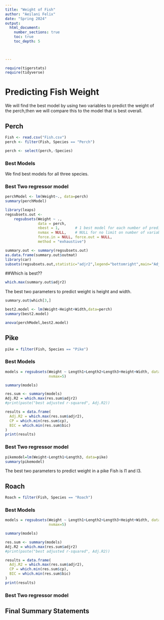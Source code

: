 ```yaml
---
title: "Weight of Fish"
author: "Aeilani Felix"
date: "Spring 2024"  
output: 
  html_document:
    number_sections: true
    toc: true
    toc_depth: 5

 
    
---
```



```r
require(tigerstats)
require(tidyverse)
```

# Predicting Fish Weight
We will find the best model by using two variables to predict the weight of the perch,then we will compare this to the model that is best overall.


## Perch

```r
Fish <- read.csv("Fish.csv")
perch <- filter(Fish, Species == "Perch")
```

```r
perch <- select(perch,-Species)
```

### Best Models
We find best models for all three species. 

### Best Two regressor model
```r
perchModel <- lm(Weight~., data=perch)
summary(perchModel)
```
```r
library(leaps)
regsubsets.out <-
    regsubsets(Weight ~ .,
               data = perch,
               nbest = 1,       # 1 best model for each number of predictors
               nvmax = NULL,    # NULL for no limit on number of variables
               force.in = NULL, force.out = NULL,
               method = "exhaustive")

summary.out <- summary(regsubsets.out)
as.data.frame(summary.out$outmat)
library(car)
subsets(regsubsets.out,statistic="adjr2",legend="bottomright",main="Adjusted R^2")
```
##Which is best??  

```r
which.max(summary.out$adjr2)
```

The best two parameters to predict weight is height and width.
```r
summary.out$which[3,]
```

```r
best2.model <- lm(Weight~Height+Width,data=perch)
summary(best2.model)
```

```r
anova(perchModel,best2.model)
```


## Pike
```r
pike = filter(Fish, Species == "Pike")
```

### Best Models
```r
models = regsubsets(Weight ~ Length1+Length2+Length3+Height+Width, data=pike,
                    nvmax=5)

summary(models)

res.sum <- summary(models)
Adj.R2 = which.max(res.sum$adjr2)
#print(paste("best adjusted r-squared", Adj.R2))

results = data.frame(
  Adj.R2 = which.max(res.sum$adjr2),
  CP = which.min(res.sum$cp),
  BIC = which.min(res.sum$bic)
)
print(results)

```

### Best Two regressor model

```r
pikemodel=lm(Weight~Length1+Length3, data=pike)
summary(pikemodel)
```

The best two parameters to predict weight in a pike Fish is l1 and l3.


## Roach
```r
Roach = filter(Fish, Species == "Roach")
```
### Best Models
```r
models = regsubsets(Weight ~ Length1+Length2+Length3+Height+Width, data=Roach,
                    nvmax=5)

summary(models)

res.sum <- summary(models)
Adj.R2 = which.max(res.sum$adjr2)
#print(paste("best adjusted r-squared", Adj.R2))

results = data.frame(
  Adj.R2 = which.max(res.sum$adjr2),
  CP = which.min(res.sum$cp),
  BIC = which.min(res.sum$bic)
)
print(results)

```

### Best Two regressor model

## Final Summary Statements